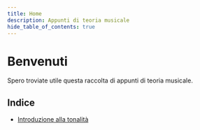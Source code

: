 ```yaml
---
title: Home
description: Appunti di teoria musicale
hide_table_of_contents: true
---
```


# Benvenuti

Spero troviate utile questa raccolta di appunti di teoria musicale.

## Indice

- [Introduzione alla tonalità](/articles/introduzione-alla-tonalita)